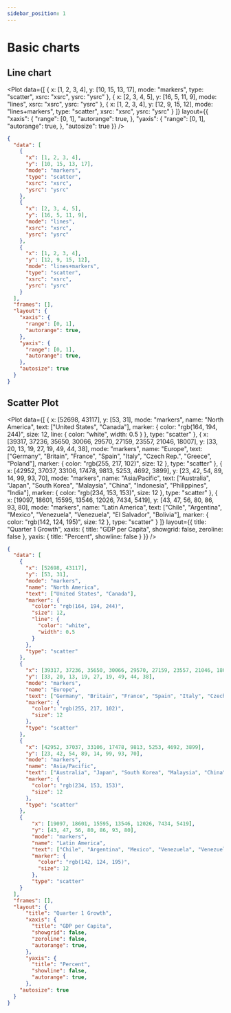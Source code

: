 ```yaml
---
sidebar_position: 1
---
```


# Basic charts

## Line chart


<Plot
    data={[
    {
      x: [1, 2, 3, 4],
      y: [10, 15, 13, 17],
      mode: "markers",
      type: "scatter",
      xsrc: "xsrc",
      ysrc: "ysrc"
    },
    {
      x: [2, 3, 4, 5],
      y: [16, 5, 11, 9],
      mode: "lines",
      xsrc: "xsrc",
      ysrc: "ysrc"
    },
    {
      x: [1, 2, 3, 4],
      y: [12, 9, 15, 12],
      mode: "lines+markers",
      type: "scatter",
      xsrc: "xsrc",
      ysrc: "ysrc"
    }
  ]}
    layout={{
        "xaxis": {
          "range": [0, 1],
          "autorange": true,
        },
        "yaxis": {
          "range": [0, 1],
          "autorange": true,
        },
        "autosize": true
      }}
/>

```json
{
  "data": [
    {
      "x": [1, 2, 3, 4],
      "y": [10, 15, 13, 17],
      "mode": "markers",
      "type": "scatter",
      "xsrc": "xsrc",
      "ysrc": "ysrc"
    },
    {
      "x": [2, 3, 4, 5],
      "y": [16, 5, 11, 9],
      "mode": "lines",
      "xsrc": "xsrc",
      "ysrc": "ysrc"
    },
    {
      "x": [1, 2, 3, 4],
      "y": [12, 9, 15, 12],
      "mode": "lines+markers",
      "type": "scatter",
      "xsrc": "xsrc",
      "ysrc": "ysrc"
    }
  ],
  "frames": [],
  "layout": {
    "xaxis": {
      "range": [0, 1],
      "autorange": true,
    },
    "yaxis": {
      "range": [0, 1],
      "autorange": true,
    },
    "autosize": true
  }
}
```

## Scatter Plot

<Plot
    data={[
      {
        x: [52698, 43117],
        y: [53, 31],
        mode: "markers",
        name: "North America",
        text: ["United States", "Canada"],
        marker: {
          color: "rgb(164, 194, 244)",
          size: 12,
          line: {
            color: "white",
            width: 0.5
          }
        },
        type: "scatter"
      },
      {
        x: [39317, 37236, 35650, 30066, 29570, 27159, 23557, 21046, 18007],
        y: [33, 20, 13, 19, 27, 19, 49, 44, 38],
        mode: "markers",
        name: "Europe",
        text: ["Germany", "Britain", "France", "Spain", "Italy", "Czech Rep.", "Greece", "Poland"],
        marker: {
          color: "rgb(255, 217, 102)",
          size: 12
        },
        type: "scatter"
      },
      {
        x: [42952, 37037, 33106, 17478, 9813, 5253, 4692, 3899],
        y: [23, 42, 54, 89, 14, 99, 93, 70],
        mode: "markers",
        name: "Asia/Pacific",
        text: ["Australia", "Japan", "South Korea", "Malaysia", "China", "Indonesia", "Philippines", "India"],
        marker: {
          color: "rgb(234, 153, 153)",
          size: 12
        },
        type: "scatter"
      },
      {
          x: [19097, 18601, 15595, 13546, 12026, 7434, 5419],
          y: [43, 47, 56, 80, 86, 93, 80],
          mode: "markers",
          name: "Latin America",
          text: ["Chile", "Argentina", "Mexico", "Venezuela", "Venezuela", "El Salvador", "Bolivia"],
          marker: {
            color: "rgb(142, 124, 195)",
            size: 12
          },
          type: "scatter"
      }
    ]}
    layout={{
      title: "Quarter 1 Growth",
      xaxis: {
        title: "GDP per Capita",
        showgrid: false,
        zeroline: false
      },
      yaxis: {
        title: "Percent",
        showline: false
      }
    }}
/>

```json
{
  "data": [
    {
      "x": [52698, 43117],
      "y": [53, 31],
      "mode": "markers",
      "name": "North America",
      "text": ["United States", "Canada"],
      "marker": {
        "color": "rgb(164, 194, 244)",
        "size": 12,
        "line": {
          "color": "white",
          "width": 0.5
        }
      },
      "type": "scatter"
    },
    {
      "x": [39317, 37236, 35650, 30066, 29570, 27159, 23557, 21046, 18007],
      "y": [33, 20, 13, 19, 27, 19, 49, 44, 38],
      "mode": "markers",
      "name": "Europe",
      "text": ["Germany", "Britain", "France", "Spain", "Italy", "Czech Rep.", "Greece", "Poland"],
      "marker": {
        "color": "rgb(255, 217, 102)",
        "size": 12
      },
      "type": "scatter"
    },
    {
      "x": [42952, 37037, 33106, 17478, 9813, 5253, 4692, 3899],
      "y": [23, 42, 54, 89, 14, 99, 93, 70],
      "mode": "markers",
      "name": "Asia/Pacific",
      "text": ["Australia", "Japan", "South Korea", "Malaysia", "China", "Indonesia", "Philippines", "India"],
      "marker": {
        "color": "rgb(234, 153, 153)",
        "size": 12
      },
      "type": "scatter"
    },
    {
        "x": [19097, 18601, 15595, 13546, 12026, 7434, 5419],
        "y": [43, 47, 56, 80, 86, 93, 80],
        "mode": "markers",
        "name": "Latin America",
        "text": ["Chile", "Argentina", "Mexico", "Venezuela", "Venezuela", "El Salvador", "Bolivia"],
        "marker": {
          "color": "rgb(142, 124, 195)",
          "size": 12
        },
        "type": "scatter"
    }
  ],
  "frames": [],
  "layout": {
      "title": "Quarter 1 Growth",
      "xaxis": {
        "title": "GDP per Capita",
        "showgrid": false,
        "zeroline": false,
        "autorange": true,
      },
      "yaxis": {
        "title": "Percent",
        "showline": false,
        "autorange": true,
      },
    "autosize": true
  }
}
```
